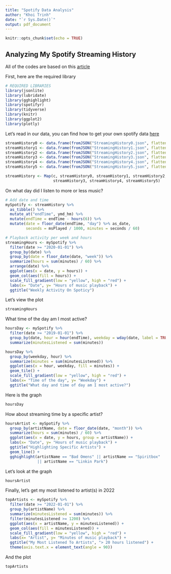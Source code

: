 ```yaml
---
title: "Spotify Data Analysis"
author: "Khoi Trinh"
date: "`r Sys.Date()`"
output: pdf_document
---
```


```r
knitr::opts_chunk$set(echo = TRUE)
```

## Analyzing My Spotify Streaming History

All of the codes are based on this [article](https://towardsdatascience.com/explore-your-activity-on-spotify-with-r-and-spotifyr-how-to-analyze-and-visualize-your-stream-dee41cb63526)

First, here are the required library

```r
# REQUIRED LIBRARIES
library(jsonlite)
library(lubridate)
library(gghighlight)
library(spotifyr)
library(tidyverse)
library(knitr)
library(ggplot2)
library(plotly)
```

Let's read in our data, you can find how to get your own spotify data [here](https://www.makeuseof.com/tag/download-privacy-data-spotify/)

```r
streamHistory0 <- data.frame(fromJSON("StreamingHistory0.json", flatten = TRUE))
streamHistory1 <- data.frame(fromJSON("StreamingHistory1.json", flatten = TRUE))
streamHistory2 <- data.frame(fromJSON("StreamingHistory2.json", flatten = TRUE))
streamHistory3 <- data.frame(fromJSON("StreamingHistory3.json", flatten = TRUE))
streamHistory4 <- data.frame(fromJSON("StreamingHistory4.json", flatten = TRUE))
streamHistory5 <- data.frame(fromJSON("StreamingHistory5.json", flatten = TRUE))

streamHistory <- Map(c, streamHistory0, streamHistory1, streamHistory2, 
                     streamHistory3, streamHistory4, streamHistory5)
```

On what day did I listen to more or less music?

```r
# Add date and time
mySpotify <- streamHistory %>% 
  as_tibble() %>% 
  mutate_at("endTime", ymd_hm) %>% 
  mutate(endTime = endTime - hours(6)) %>% 
  mutate(date = floor_date(endTime, "day") %>% as_date, 
         seconds = msPlayed / 1000, minutes = seconds / 60)

# Playback activity per week and hours
streamingHours <- mySpotify %>% 
  filter(date >= "2020-01-01") %>% 
  group_by(date) %>% 
  group_by(date = floor_date(date, "week")) %>%
  summarize(hours = sum(minutes) / 60) %>% 
  arrange(date) %>% 
  ggplot(aes(x = date, y = hours)) + 
  geom_col(aes(fill = hours)) +
  scale_fill_gradient(low = "yellow", high = "red") + 
  labs(x= "Date", y= "Hours of music playback") + 
  ggtitle("Weekly Activity On Spoticy")
```

Let's view the plot

```r
streamingHours
```

What time of the day am I most active?

```r
hoursDay <- mySpotify %>% 
  filter(date >= "2019-01-01") %>% 
  group_by(date, hour = hour(endTime), weekday = wday(date, label = TRUE))%>% 
  summarize(minutesListened = sum(minutes))

hoursDay %>% 
  group_by(weekday, hour) %>% 
  summarize(minutes = sum(minutesListened)) %>% 
  ggplot(aes(x = hour, weekday, fill = minutes)) + 
  geom_tile() + 
  scale_fill_gradient(low = "yellow", high = "red") +
  labs(x= "Time of the day", y= "Weekday") + 
  ggtitle("What day and time of day am I most active?")
```

Here is the graph

```r
hoursDay
```

How about streaming time by a specific artist?

```r
hoursArtist <- mySpotify %>% 
  group_by(artistName, date = floor_date(date, "month")) %>% 
  summarize(hours = sum(minutes) / 60) %>% 
  ggplot(aes(x = date, y = hours, group = artistName)) + 
  labs(x= "Date", y= "Hours of music playback") + 
  ggtitle("Highlighting Specific Artists") +
  geom_line() + 
  gghighlight(artistName == "Bad Omens" || artistName == "Spiritbox" 
              || artistName == "Linkin Park") 
```

Let's look at the graph

```r
hoursArtist
```

Finally, let's get my most listened to artist(s) in 2022

```r
topArtists <- mySpotify %>% 
  filter(date >= "2022-01-01") %>% 
  group_by(artistName) %>% 
  summarize(minutesListened = sum(minutes)) %>% 
  filter(minutesListened >= 1200) %>%
  ggplot(aes(x = artistName, y = minutesListened)) + 
  geom_col(aes(fill = minutesListened)) +
  scale_fill_gradient(low = "yellow", high = "red") + 
  labs(x= "Artist", y= "Minutes of music playback") + 
  ggtitle("My Most Listened To Artists", "> 20 hours listened") +
  theme(axis.text.x = element_text(angle = 90))
```

And the plot

```r
topArtists
```